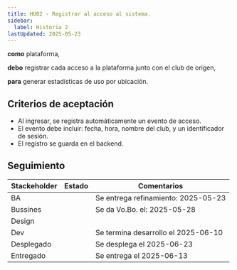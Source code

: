 ```yaml
---
title: HU02 - Registrar al acceso al sistema.
sidebar:
  label: Historia 2
lastUpdated: 2025-05-23
---
```



**como** plataforma,

**debo** registrar cada acceso a la plataforma junto con el club de origen,

**para** generar estadísticas de uso por ubicación.

## Criterios de aceptación

  - Al ingresar, se registra automáticamente un evento de acceso.
  - El evento debe incluir: fecha, hora, nombre del club, y un identificador de sesión.
  - El registro se guarda en el backend.

## Seguimiento

| Stackeholder |                     Estado                    |             Comentarios             |
|--------------|-----------------------------------------------|------------------------------------ |
| BA           | <Badge text="Done" variant="success" />       | Se entrega refinamiento: 2025-05-23 |
| Bussines     | <Badge text="Done" variant="success" />       | Se da Vo.Bo. el: 2025-05-28         |
| Design       | <Badge text="N/A" variant="success" />        |                                     |
| Dev          | <Badge text="Done" variant="success" />       | Se termina desarrollo el 2025-06-10 |
| Desplegado   | <Badge text="Done" variant="success" />       | Se desplega el 2025-06-23           |
| Entregado    | <Badge text="Done" variant="success" />       | Se entrega el 2025-06-13            |

